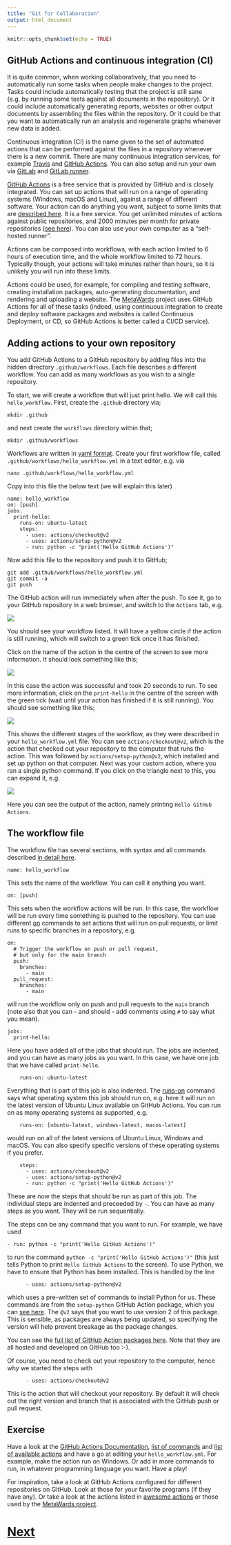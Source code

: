 ```yaml
---
title: "Git for Collaboration"
output: html_document
---
```


```r
knitr::opts_chunk$set(echo = TRUE)
```

## GitHub Actions and continuous integration (CI)

It is quite common, when working collaboratively, that you need to automatically
run some tasks when people make changes to the project. Tasks could include 
automatically testing that the project is still sane (e.g. by running
some tests against all documents in the repository). Or it could include
automatically generating reports, websites or other output documents by 
assembling the files within the repository. Or it could be that you want
to automatically run an analysis and regenerate graphs whenever new data
is added.

Continuous integration (CI) is the name given to the set of automated actions
that can be performed against the files in a repository whenever there
is a new commit. There are many continuous integration services, for example
[Travis](https://travis-ci.org) and [GitHub Actions](https://docs.github.com/en/actions/learn-github-actions/introduction-to-github-actions). You can also setup and 
run your own via [GitLab](https://about.gitlab.com) and [GitLab runner](https://docs.gitlab.com/runner/).

[GitHub Actions](https://docs.github.com/en/actions/learn-github-actions/introduction-to-github-actions) is a free service that is provided by GitHub and is closely
integrated. You can set up actions that will run on a range of operating
systems (Windows, macOS and Linux), against a range of different software. 
Your action can do anything you want, subject to some limits
that are [described here](https://docs.github.com/en/actions/reference/usage-limits-billing-and-administration). It is a free service. You get unlimited minutes of actions
against public repositories, and 2000 minutes per month for private 
repositories ([see here](https://docs.github.com/en/github/setting-up-and-managing-billing-and-payments-on-github/about-billing-for-github-actions)). You can also use
your own computer as a "self-hosted runner".

Actions can be composed into workflows, with each action limited to 6 hours of 
execution time, and the whole workflow limited to 72 hours. Typically though,
your actions will take minutes rather than hours, so it is unlikely you will
run into these limits.

Actions could be used, for example, for compiling and testing software, creating installation
packages, auto-generating documentation, and rendering and uploading a website. 
The [MetaWards](https://metawards.org) project uses GitHub Actions for all of these
tasks (indeed, using continuous integration to create and deploy software packages
and websites is called Continuous Deployment, or CD, so GitHub Actions is better
called a CI/CD service).

## Adding actions to your own repository

You add GitHub Actions to a GitHub repository by adding files into the hidden
directory `.github/workflows`. Each file describes a different workflow. You 
can add as many workflows as you wish to a single repository.

To start, we will create a workflow that will just print hello. We will call 
this `hello_workflow`. First, create the `.github` directory via;

```
mkdir .github
```

and next create the `workflows` directory within that;

```
mkdir .github/workflows
```

Workflows are written in [yaml format](https://yaml.org). Create your
first workflow file, called `.github/workflows/hello_workflow.yml` in a text
editor, e.g. via

```
nano .github/workflows/hello_workflow.yml
```

Copy into this file the below text (we will explain this later)

```
name: hello_workflow
on: [push]
jobs:
  print-hello:
    runs-on: ubuntu-latest
    steps:
      - uses: actions/checkout@v2
      - uses: actions/setup-python@v2
      - run: python -c "print('Hello GitHub Actions')"
```

Now add this file to the repository and push it to GitHub;

```
git add .github/workflows/hello_workflow.yml
git commit -a
git push
```

The GitHub action will run immediately when after the push. To see it, go to your
GitHub repository in a web browser, and switch to the `Actions` tab, e.g.

![](images/actions01.jpg)

You should see your workflow listed. It will have a yellow circle if the action
is still running, which will switch to a green tick once it has finished.

Click on the name of the action in the centre of the screen to see more 
information. It should look something like this;

![](images/actions02.jpg)

In this case the action was successful and took 20 seconds to run. To see more
information, click on the `print-hello` in the centre of the screen with
the green tick (wait until your action has finished if it is still running).
You should see something like this;

![](images/actions03.jpg)

This shows the different stages of the workflow, as they were described
in your `hello_workflow.yml` file. You can see `actions/checkout@v2`, which
is the action that checked out your repository to the computer that
runs the action. This was followed by `actions/setup-python@v2`, which 
installed and set up python on that computer. Next was your custom action,
where you ran a single python command. If you click on the triangle next to
this, you can expand it, e.g.

![](images/actions04.jpg)

Here you can see the output of the action, namely printing `Hello GitHub Actions`.

## The workflow file

The workflow file has several sections, with syntax and all commands
described [in detail here](https://docs.github.com/en/actions/reference/workflow-syntax-for-github-actions).

```
name: hello_workflow
```

This sets the name of the workflow. You can call it anything you want.

```
on: [push]
```

This sets when the workflow actions will be run. In this case, the workflow
will be run every time something is pushed to the repository. You can
use different [on](https://docs.github.com/en/actions/reference/workflow-syntax-for-github-actions#on) commands to set actions that will run on pull requests, 
or limit runs to specific branches in a repository, e.g.

```
on:
  # Trigger the workflow on push or pull request,
  # but only for the main branch
  push:
    branches:
      - main
  pull_request:
    branches:
      - main
```

will run the workflow only on push and pull requests to the `main` branch (note also 
that you can - and should - add comments using `#` to say what you mean).

```
jobs:
  print-hello:
```

Here you have added all of the jobs that should run. The jobs are indented, and you 
can have as many jobs as you want. In this case, we have one job that we have
called `print-hello`.

```
    runs-on: ubuntu-latest
```

Everything that is part of this job is also indented. The [runs-on](https://docs.github.com/en/actions/reference/workflow-syntax-for-github-actions#jobsjob_idruns-on)
command says what operating system this job should run on, e.g. here it will run
on the latest version of Ubuntu Linux available on GitHub Actions. You can
run on as many operating systems as supported, e.g.

```
    runs-on: [ubuntu-latest, windows-latest, macos-latest]
```

would run on all of the latest versions of Ubuntu Linux, Windows and macOS. You can
also specify specific versions of these operating systems if you prefer.

```
    steps:
      - uses: actions/checkout@v2
      - uses: actions/setup-python@v2
      - run: python -c "print('Hello GitHub Actions')"
```

These are now the steps that should be run as part of this job. The individual steps
are indented and preceeded by `-`. You can have as many steps as you want. They
will be run sequentially.

The steps can be any command that you want to run. For example, we have used

```
- run: python -c "print('Hello GitHub Actions')"
```

to run the command `python -c "print('Hello GitHub Actions')"` (this just tells
Python to print `Hello GitHub Actions` to the screen). To use Python, we have
to ensure that Python has been installed. This is handled by the line

```
      - uses: actions/setup-python@v2
```

which uses a pre-written set of commands to install Python for us. These commands
are from the `setup-python` GitHub Action package, which you can 
[see here](https://github.com/actions/setup-python). The `@v2` says that you 
want to use version 2 of this package. This is sensible, as packages are always
being updated, so specifying the version will help prevent breakage as
the package changes.

You can see the [full list of GitHub Action packages here](https://github.com/actions).
Note that they are all hosted and developed on GitHub too :-).

Of course, you need to check out your repository to the computer, hence why we started
the steps with 

```
      - uses: actions/checkout@v2
```

This is the action that will checkout your repository. By default it will check out
the right version and branch that is associated with the GitHub push or pull request.

## Exercise

Have a look at the [GitHub Actions Documentation](https://docs.github.com/en/actions/learn-github-actions/introduction-to-github-actions), 
[list of commands](https://docs.github.com/en/actions/reference/workflow-syntax-for-github-actions) and 
[list of available actions](https://github.com/actions) and have a go
at editing your `hello_workflow.yml`. For example, make the action run on Windows.
Or add in more commands to run, in whatever programming language you want.
Have a play!

For inspiration, take a look at GitHub Actions configured for different repositories
on GitHub. Look at those for your favorite programs (if they have any). Or take
a look at the actions listed in [awesome actions](https://github.com/sdras/awesome-actions)
or those used by the [MetaWards project](https://github.com/metawards/MetaWards/blob/devel/.github/workflows/main.yaml).










# [Next](bestpractice.html)
